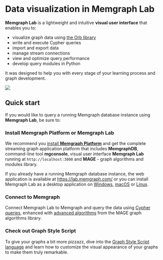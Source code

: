 
# Data visualization in Memgraph Lab

**Memgraph Lab** is a lightweight and intuitive **visual user interface** that
enables you to:

- visualize graph data using [the Orb library](https://github.com/memgraph/orb)
- write and execute Cypher queries
- import and export data
- manage stream connections
- view and optimize query performance
- develop query modules in Python

It was designed to help you with every stage of your learning process and graph
development.

![](/pages/data-visualization/lab-graph.png)

## Quick start

If you would like to query a running Memgraph database instance using **Memgraph
Lab**, be sure to:

<Steps>

### Install Memgraph Platform or Memgraph Lab

We recommend you [install **Memgraph Platform**](/getting-started/install-memgraph) and get
the complete streaming graph application platform that includes **MemgraphDB**,
command-line tool **mgconsole**, visual user interface **Memgraph Lab** running
at `http://localhost:3000` and **MAGE** - graph algorithms and modules library.

If you already have a running Memgraph database instance, the web application is
available at https://lab.memgraph.com/ or you can install Memgraph Lab as a
desktop application on [Windows](/data-visualization/install-and-connect),
[macOS](/data-visualization/install-and-connect) or [Linux](/data-visualization/install-and-connect). 

### Connect to Memgraph

Connect Memgraph Lab to Memgraph and query the data using [Cypher
queries](/querying), enhanced with [advanced algorithms](/advanced-algorithms)
from the MAGE graph algorithms library.

### Check out Graph Style Script

To give your graphs a bit more pizzazz, dive into the [Graph Style Script
language](/data-visualization/graph-style-script) and learn how to customize the visual
appearance of your graphs to make them truly remarkable.

</Steps>